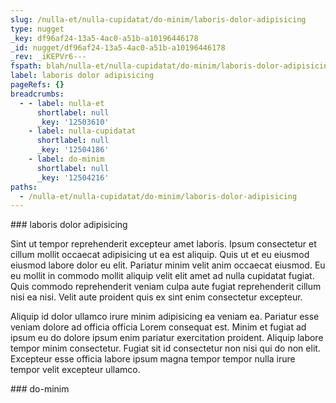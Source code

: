 ```yaml
---
slug: /nulla-et/nulla-cupidatat/do-minim/laboris-dolor-adipisicing
type: nugget
_key: df96af24-13a5-4ac0-a51b-a10196446178
_id: nugget/df96af24-13a5-4ac0-a51b-a10196446178
_rev: _iKEPVr6---
fspath: blah/nulla-et/nulla-cupidatat/do-minim/laboris-dolor-adipisicing.md
label: laboris dolor adipisicing
pageRefs: {}
breadcrumbs:
  - - label: nulla-et
      shortlabel: null
      _key: '12503610'
    - label: nulla-cupidatat
      shortlabel: null
      _key: '12504186'
    - label: do-minim
      shortlabel: null
      _key: '12504216'
paths:
  - /nulla-et/nulla-cupidatat/do-minim/laboris-dolor-adipisicing
---
```


<NuggetArea>
<Nugget slug="/nulla-et/nulla-cupidatat/do-minim/laboris-dolor-adipisicing" type="nugget" _key="df96af24-13a5-4ac0-a51b-a10196446178" _id="nugget/df96af24-13a5-4ac0-a51b-a10196446178" _rev="_iKEPVr6---" fspath="blah/nulla-et/nulla-cupidatat/do-minim/laboris-dolor-adipisicing.md" label="laboris dolor adipisicing" paths="/nulla-et/nulla-cupidatat/do-minim/laboris-dolor-adipisicing">
<NuggetBody>
### laboris dolor adipisicing

Sint ut tempor reprehenderit excepteur amet laboris. Ipsum consectetur et cillum mollit occaecat adipisicing ut ea est aliquip. Quis ut et eu eiusmod eiusmod labore dolor eu elit. Pariatur minim velit anim occaecat eiusmod. Eu eu mollit in commodo mollit aliquip velit elit amet ad nulla cupidatat fugiat. Quis commodo reprehenderit veniam culpa aute fugiat reprehenderit cillum nisi ea nisi. Velit aute proident quis ex sint enim consectetur excepteur.

Aliquip id dolor ullamco irure minim adipisicing ea veniam ea. Pariatur esse veniam dolore ad officia officia Lorem consequat est. Minim et fugiat ad ipsum eu do dolore ipsum enim pariatur exercitation proident. Aliquip labore tempor minim consectetur. Fugiat sit id consectetur non nisi qui do non elit. Excepteur esse officia labore ipsum magna tempor tempor nulla irure tempor velit excepteur ullamco.

</NuggetBody>
<Breadcrumbs>
<Crumbs>
<Crumb _key="12503610" label="nulla-et" /><Crumb _key="12504186" label="nulla-cupidatat" /><Crumb _key="12504216" label="do-minim" />
</Crumbs>
</Breadcrumbs>
</Nugget>

<NuggetsInbound>
</NuggetsInbound>
<NuggetsOutbound>
</NuggetsOutbound>
</NuggetArea>
<PassagesInbound>
<Passage direction="inbound" type="passage" _key="12504216" _id="passage/12504216" _rev="_iKEPVr2---" label="do-minim" passage="do-minim" fspath="blah/nulla-et/nulla-cupidatat/do-minim" paths="/nulla-et/nulla-cupidatat/do-minim" slug="/nulla-et/nulla-cupidatat/do-minim">
<NuggetBody>
### do-minim

</NuggetBody>
<Breadcrumbs>
<Crumbs>
<Crumb _key="12503610" label="nulla-et" /><Crumb _key="12504186" label="nulla-cupidatat" />
</Crumbs>
</Breadcrumbs>
</Passage>

</PassagesInbound>
<PassagesOutbound>
</PassagesOutbound>
